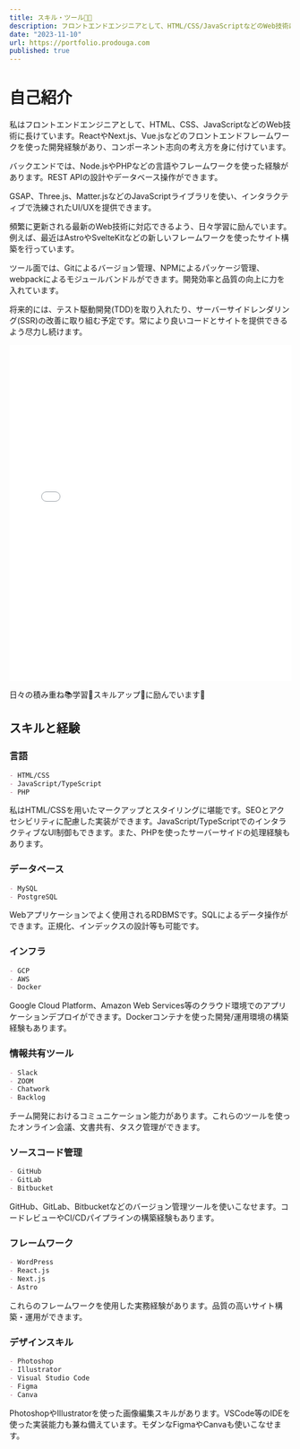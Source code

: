 ```yaml
---
title: スキル・ツール🧑‍💻
description: フロントエンドエンジニアとして、HTML/CSS/JavaScriptなどのWeb技術に精通しています。
date: "2023-11-10"
url: https://portfolio.prodouga.com
published: true
---
```

# 自己紹介

私はフロントエンドエンジニアとして、HTML、CSS、JavaScriptなどのWeb技術に長けています。ReactやNext.js、Vue.jsなどのフロントエンドフレームワークを使った開発経験があり、コンポーネント志向の考え方を身に付けています。

バックエンドでは、Node.jsやPHPなどの言語やフレームワークを使った経験があります。REST APIの設計やデータベース操作ができます。

GSAP、Three.js、Matter.jsなどのJavaScriptライブラリを使い、インタラクティブで洗練されたUI/UXを提供できます。

頻繁に更新される最新のWeb技術に対応できるよう、日々学習に励んでいます。例えば、最近はAstroやSvelteKitなどの新しいフレームワークを使ったサイト構築を行っています。

ツール面では、Gitによるバージョン管理、NPMによるパッケージ管理、webpackによるモジュールバンドルができます。開発効率と品質の向上に力を入れています。

将来的には、テスト駆動開発(TDD)を取り入れたり、サーバーサイドレンダリング(SSR)の改善に取り組む予定です。常により良いコードとサイトを提供できるよう尽力し続けます。

<iframe width="100%" height="600" src="//jsfiddle.net/prodouga/8okdz45c/18/embedded/result/" allowfullscreen="allowfullscreen" allowpaymentrequest frameborder="0"></iframe>

日々の積み重ね📚学習📝スキルアップ💪に励んでいます😤

## スキルと経験

### 言語
```md
- HTML/CSS
- JavaScript/TypeScript
- PHP
```
私はHTML/CSSを用いたマークアップとスタイリングに堪能です。SEOとアクセシビリティに配慮した実装ができます。JavaScript/TypeScriptでのインタラクティブなUI制御もできます。また、PHPを使ったサーバーサイドの処理経験もあります。

### データベース
```md
- MySQL 
- PostgreSQL
```
Webアプリケーションでよく使用されるRDBMSです。SQLによるデータ操作ができます。正規化、インデックスの設計等も可能です。

### インフラ
```md
- GCP
- AWS 
- Docker
```
Google Cloud Platform、Amazon Web Services等のクラウド環境でのアプリケーションデプロイができます。Dockerコンテナを使った開発/運用環境の構築経験もあります。

### 情報共有ツール
```md
- Slack
- ZOOM
- Chatwork 
- Backlog
```
チーム開発におけるコミュニケーション能力があります。これらのツールを使ったオンライン会議、文書共有、タスク管理ができます。

### ソースコード管理
```md
- GitHub
- GitLab
- Bitbucket
```
GitHub、GitLab、Bitbucketなどのバージョン管理ツールを使いこなせます。コードレビューやCI/CDパイプラインの構築経験もあります。

### フレームワーク
```md
- WordPress
- React.js
- Next.js
- Astro
```
これらのフレームワークを使用した実務経験があります。品質の高いサイト構築・運用ができます。

### デザインスキル 
```md
- Photoshop
- Illustrator
- Visual Studio Code
- Figma
- Canva
```
PhotoshopやIllustratorを使った画像編集スキルがあります。VSCode等のIDEを使った実装能力も兼ね備えています。モダンなFigmaやCanvaも使いこなせます。